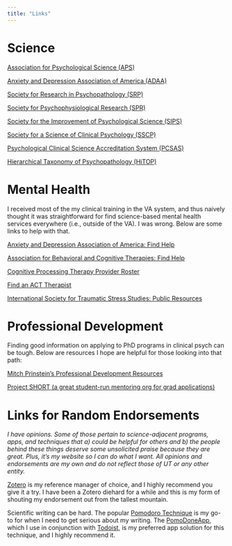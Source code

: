 ```yaml
---
title: "Links"
---
```


# Science

[Association for Psychological Science (APS)](https://www.psychologicalscience.org/)

[Anxiety and Depression Association of America (ADAA)](adaa.org)

[Society for Research in Psychopathology (SRP)](https://psychopathology.org/)

[Society for Psychophysiological Research (SPR)](https://sprweb.org/)

[Society for the Improvement of Psychological Science (SIPS)](https://improvingpsych.org/)

[Society for a Science of Clinical Psychology (SSCP)](http://www.sscpweb.org/)

[Psychological Clinical Science Accreditation System (PCSAS)](https://www.pcsas.org/)

[Hierarchical Taxonomy of Psychopathology (HiTOP)](https://renaissance.stonybrookmedicine.edu/HITOP)

# Mental Health

I received most of the my clinical training in the VA system, and thus naively thought it was straightforward for find science-based mental health services everywhere (i.e., outside of the VA). I was wrong. Below are some links to help with that.

[Anxiety and Depression Association of America: Find Help](https://adaa.org/find-help)

[Association for Behavioral and Cognitive Therapies: Find Help](https://www.abct.org/Help/?m=mFindHelp&fa=dFindHelp)

[Cognitive Processing Therapy Provider Roster](https://cptforptsd.com/cpt-provider-roster/)

[Find an ACT Therapist](https://contextualscience.org/civicrm/profile?gid=17&reset=1&force=1)

[International Society for Traumatic Stress Studies: Public Resources](https://istss.org/public-resources)

# Professional Development

Finding good information on applying to PhD programs in clinical psych can be tough. Below are resources I hope are helpful for those looking into that path:

[Mitch Prinstein's Professional Development Resources](https://mitch.web.unc.edu/professional-development/)

[Project SHORT (a great student-run mentoring org for grad applications)](https://www.project-short.com/)

# Links for Random Endorsements

*I have opinions. Some of those pertain to science-adjacent programs, apps, and techniques that a) could be helpful for others and b) the people behind these things deserve some unsolicited praise because they are great. Plus, it's my website so I can do what I want. All opinions and endorsements are my own and do not reflect those of UT or any other entity.*

[Zotero](https://www.zotero.org/) is my reference manager of choice, and I highly recommend you give it a try. I have been a Zotero diehard for a while and this is my form of shouting my endorsement out from the tallest mountain.

Scientific writing can be hard. The popular [Pomodoro Technique](http://en.wikipedia.org/wiki/Pomodoro_Technique) is my go-to for when I need to get serious about my writing. The [PomoDoneApp](https://pomodoneapp.com/), which I use in conjunction with [Todoist](todoist.com), is my preferred app solution for this technique, and I highly recommend it.
